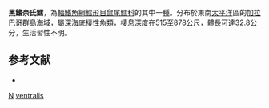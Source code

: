 {{Speciesbox
| taxon = Nezumia ventralis
| status = NE
| status_system = IUCN3.1
| binomial_authority = [[Hubbs|Hubbs]] & [[Iwamoto|Iwamoto]], 1979
| synonyms = 
}}
'''黑鰭奈氏鱈'''，為[[輻鰭魚綱|輻鰭魚綱]][[鱈形目|鱈形目]][[鼠尾鱈科|鼠尾鱈科]]的其中一[[種|種]]。分布於東南[[太平洋|太平洋]]區的[[加拉巴哥群島|加拉巴哥群島]]海域，屬深海底棲性魚類，棲息深度在515至878公尺，體長可達32.8公分，生活習性不明。

==参考文献==
*{{FishBase_species|genus=Nezumia|species=ventralis|year=2011|month=12}}

{{taxonbar}}
[[Category:1979年描述的鱼类|N]]
[[Category:奈氏鱈屬|ventralis]]